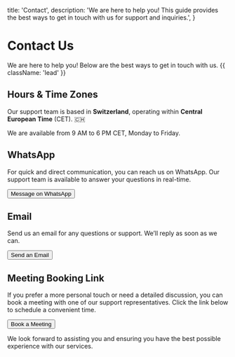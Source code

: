   title: 'Contact',
  description: 'We are here to help you! This guide provides the best ways to get in touch with us for support and inquiries.',
}

# Contact Us

We are here to help you! Below are the best ways to get in touch with us. {{ className: 'lead' }}

## Hours & Time Zones

Our support team is based in **Switzerland**, operating within **Central European Time** (CET). 🇨🇭

We are available from 9 AM to 6 PM CET, Monday to Friday.

## WhatsApp

For quick and direct communication, you can reach us on WhatsApp. Our support team is available to answer your questions in real-time.

<div className="not-prose">
  <Button
    href="https://wa.me/0041763091622"
    variant="text"
    arrow="right"
    target="_blank"
    rel="noopener"
  >
    Message on WhatsApp
  </Button>
</div>

## Email

Send us an email for any questions or support. We’ll reply as soon as we can.

<div className="not-prose">
  <Button href="mailto:support@tofupilot.com" variant="text" arrow="right">
    Send an Email
  </Button>
</div>

## Meeting Booking Link

If you prefer a more personal touch or need a detailed discussion, you can book a meeting with one of our support representatives. Click the link below to schedule a convenient time.

<div className="not-prose">
  <Button
    href="https://outlook.office.com/bookwithme/user/b07c0ff908f44c3bb2e1f33eef07fc64%40tofupilot.com/meetingtype/01b54553-d734-4754-a061-124323cdfb12?anonymous&isanonymous=true"
    variant="text"
    arrow="right"
    target="_blank"
    rel="noopener"
  >
    Book a Meeting
  </Button>
</div>

We look forward to assisting you and ensuring you have the best possible experience with our services.
